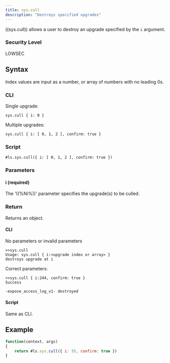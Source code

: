 ```yaml
---
title: sys.cull
description: "Destroys specified upgrades"
---
```


((sys.cull)) allows a user to destroy an upgrade specified by the `i` argument.

### Security Level

LOWSEC

## Syntax

Index values are input as a number, or array of numbers with no leading 0s.

### CLI

Single upgrade:

```
sys.cull { i: 0 }
```

Multiple upgrades:

```
sys.cull { i: [ 0, 1, 2 ], confirm: true }
```

### Script

```
#ls.sys.cull({ i: [ 0, 1, 2 ], confirm: true })
```

### Parameters

#### i (required)

The '((%Ni%))' parameter specifies the upgrade(s) to be culled.

### Return

Returns an object.

#### CLI

No parameters or invalid parameters

```
>>sys.cull
Usage: sys.cull { i:<upgrade index or array> }
destroys upgrade at i
```

Correct parameters:

```
>>sys.cull { i:244, confirm: true }
Success

-expose_access_log_v1- destroyed
```

#### Script

Same as CLI.

## Example

```js
function(context, args)
{
	return #ls.sys.cull({ i: 55, confirm: true })
}
```
